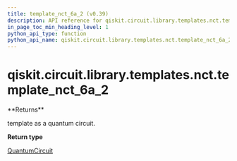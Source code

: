 ```yaml
---
title: template_nct_6a_2 (v0.39)
description: API reference for qiskit.circuit.library.templates.nct.template_nct_6a_2 in qiskit v0.39
in_page_toc_min_heading_level: 1
python_api_type: function
python_api_name: qiskit.circuit.library.templates.nct.template_nct_6a_2
---
```


<span id="qiskit-circuit-library-templates-nct-template-nct-6a-2" />

# qiskit.circuit.library.templates.nct.template\_nct\_6a\_2

<Function id="qiskit.circuit.library.templates.nct.template_nct_6a_2" isDedicatedPage={true} github="https://github.com/qiskit/qiskit/tree/stable/0.22/qiskit/circuit/library/templates/nct/template_nct_6a_2.py" signature="template_nct_6a_2()">
  **Returns**

  template as a quantum circuit.

  **Return type**

  [QuantumCircuit](qiskit.circuit.QuantumCircuit "qiskit.circuit.QuantumCircuit")
</Function>

